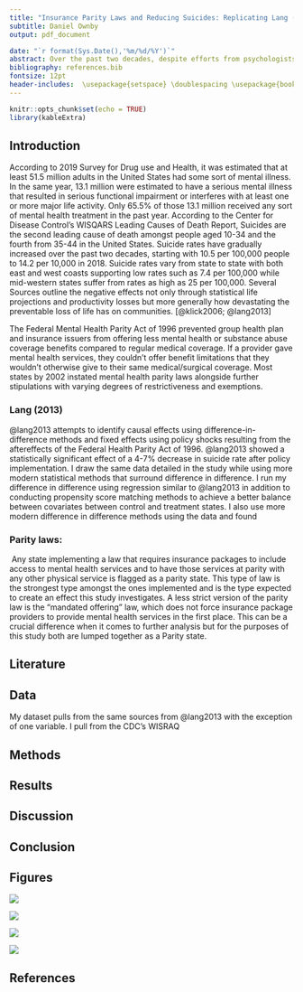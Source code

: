 ```yaml
---
title: "Insurance Parity Laws and Reducing Suicides: Replicating Lang (2013)"
subtitle: Daniel Ownby
output: pdf_document

date: "`r format(Sys.Date(),'%m/%d/%Y')`"
abstract: Over the past two decades, despite efforts from psychologists and mental health professionals alike, the United States has seen a steady growth of suicides despite nearly all other Western countries experiencing the contrary. Apart of this growth could be attributed to the lagging implementation of mental health care pairty. The Mental Health Parity Act of 1996 (MHPA) was critized during the turn of the century for not doing enough to restrict insurance companies ability to discrimate between treating bodily and mental injury. In this study, I attempt to replicate and build upon results from Lang (2013) using additional data, propensity score matching methods along with heterogenous difference in difference.
bibliography: references.bib
fontsize: 12pt
header-includes:  \usepackage{setspace} \doublespacing \usepackage{booktabs} \usepackage{tabularray} \usepackage{float} \usepackage{graphicx} \usepackage{codehigh} \usepackage[normalem]{ulem}
---
```


```r
knitr::opts_chunk$set(echo = TRUE)
library(kableExtra)
```

\newpage

## Introduction

According to 2019 Survey for Drug use and Health, it was estimated that at least 51.5 million adults in the United States had some sort of mental illness. In the same year, 13.1 million were estimated to have a serious mental illness that resulted in serious functional impairment or interferes with at least one or more major life activity. Only 65.5% of those 13.1 million received any sort of mental health treatment in the past year. According to the Center for Disease Control's WISQARS Leading Causes of Death Report, Suicides are the second leading cause of death amongst people aged 10-34 and the fourth from 35-44 in the United States. Suicide rates have gradually increased over the past two decades, starting with 10.5 per 100,000 people to 14.2 per 10,000 in 2018. Suicide rates vary from state to state with both east and west coasts supporting low rates such as 7.4 per 100,000 while mid-western states suffer from rates as high as 25 per 100,000. Several Sources outline the negative effects not only through statistical life projections and productivity losses but more generally how devastating the preventable loss of life has on communities. [@klick2006; @lang2013]

The Federal Mental Health Parity Act of 1996 prevented group health plan and insurance issuers from offering less mental health or substance abuse coverage benefits compared to regular medical coverage. If a provider gave mental health services, they couldn't offer benefit limitations that they wouldn't otherwise give to their same medical/surgical coverage. Most states by 2002 instated mental health parity laws alongside further stipulations with varying degrees of restrictiveness and exemptions.

### Lang (2013)

@lang2013 attempts to identify causal effects using difference-in-difference methods and fixed effects using policy shocks resulting from the aftereffects of the Federal Health Parity Act of 1996. @lang2013 showed a statistically significant effect of a 4-7% decrease in suicide rate after policy implementation. I draw the same data detailed in the study while using more modern statistical methods that surround difference in difference. I run my difference in difference using regression similar to @lang2013 in addition to conducting propensity score matching methods to achieve a better balance between covariates between control and treatment states. I also use more modern difference in difference methods using the data and found

### Parity laws:

 Any state implementing a law that requires insurance packages to include access to mental health services and to have those services at parity with any other physical service is flagged as a parity state. This type of law is the strongest type amongst the ones implemented and is the type expected to create an effect this study investigates. A less strict version of the parity law is the "mandated offering" law, which does not force insurance package providers to provide mental health services in the first place. This can be a crucial difference when it comes to further analysis but for the purposes of this study both are lumped together as a Parity state.

## Literature

## Data

My dataset pulls from the same sources from @lang2013 with the exception of one variable. I pull from the CDC's WISRAQ

## Methods

## Results

## Discussion

## Conclusion

## Figures

\newpage

```{=latex}
\begin{table}[!htbp] \centering \renewcommand*{\arraystretch}{1.1}\caption{Summary Statistics}\resizebox{\textwidth}{!}{
\begin{tabular}{lrrrrrrr}
\hline
\hline
Variable & N & Wt. Mean & Wt. SD & Min & Pctl. 25 & Pctl. 75 & Max \\ 
\hline
Suicide Rate & 765 & 11.32 & 2.681 & 4.021 & 10.59 & 13.98 & 24.97 \\ 
Log suicide rate & 765 & 2.398 & 0.2415 & 1.392 & 2.36 & 2.638 & 3.218 \\ 
Unemployment rate & 765 & 5.573 & 1.421 & 2.108 & 4.267 & 6.192 & 11.23 \\ 
Bankrupcy rate per 100k & 765 & 435.6 & 169.5 & 79.46 & 287.6 & 516.5 & 1117 \\ 
Percent of workers in large Firms & 765 & 0.483 & 0.03803 & 0.2699 & 0.4291 & 0.5025 & 0.5711\\ 
\hline
\hline
\end{tabular}
}
\end{table}
```
```{=latex}
\begin{table}[!htbp] \centering \renewcommand*{\arraystretch}{1.1}\caption{Summary Statistics}\resizebox{\textwidth}{!}{
\begin{tabular}{lrrrrrrrrr}
\hline
\hline
Pre\_Post\_Parity & \multicolumn{3}{c}{No-Parity} & \multicolumn{3}{c}{Post-Parity} & \multicolumn{3}{c}{Pre-Pairty}  \\ 
 Variable & \multicolumn{1}{c}{N} & \multicolumn{1}{c}{Wt. Mean} & \multicolumn{1}{c}{Wt. SD} & \multicolumn{1}{c}{N} & \multicolumn{1}{c}{Wt. Mean} & \multicolumn{1}{c}{Wt. SD} & \multicolumn{1}{c}{N} & \multicolumn{1}{c}{Wt. Mean} & \multicolumn{1}{c}{Wt. SD} \\ 
\hline
Suicide Rate & 330 & 12.57 & 2.263 & 178 & 9.848 & 2.583 & 257 & 10.85 & 2.548 \\ 
Log suicide rate & 330 & 2.517 & 0.1696 & 178 & 2.255 & 0.2545 & 257 & 2.356 & 0.2385 \\ 
Unemployment rate & 330 & 5.338 & 1.288 & 178 & 5.134 & 1.113 & 257 & 6.131 & 1.568 \\ 
Bankrupcy rate per 100k & 330 & 442.5 & 188.5 & 178 & 476.1 & 169.3 & 257 & 401.3 & 137.3 \\ 
Percent of workers in large Firms & 330 & 0.4887 & 0.03845 & 178 & 0.4886 & 0.03846 & 257 & 0.4727 & 0.03511\\ 
\hline
\hline
\end{tabular}
}
\end{table}
```
```{=latex}
\begin{table}

\caption{Weighted Mean Suicide Rates of Treated and Nontreated States, Pre and Post Period}
\centering
\begin{tabular}[t]{lrrrr}
\toprule
Time Period Group & mean & st.err & sd & n\\
\midrule
NoTreatPost-Period & 12.2426 & 0.2118 & 2.0905 & 154\\
NoTreatPre-Period & 12.8921 & 0.2264 & 2.3786 & 176\\
Post-Period & 9.7867 & 0.2927 & 2.5778 & 203\\
Pre-Period & 11.0831 & 0.2616 & 2.4765 & 232\\
\bottomrule
\end{tabular}
\end{table}
```
```{=latex}
\begin{table}

\caption{Weighted Mean Log Suicide Rates of Treated and Nontreated States, Pre and Post Period}
\centering
\begin{tabular}[t]{lrrrr}
\toprule
Time Period Group & mean & st.err & sd & n\\
\midrule
NoTreatPost-Period & 2.4915 & 0.0165 & 0.1625 & 154\\
NoTreatPre-Period & 2.5413 & 0.0165 & 0.1732 & 176\\
Post-Period & 2.2485 & 0.0288 & 0.2537 & 203\\
Pre-Period & 2.3800 & 0.0241 & 0.2285 & 232\\
\bottomrule
\end{tabular}
\end{table}
```
```{=latex}
\begin{table}
\raggedleft
\caption{\small{Difference in Difference estimates of the impact of access to parity mandates on suicide rates}}
\label{tab:my_label}
 \begin{tabular}{ccccccc}
 \toprule
 \multicolumn{7}{c}{Panel A}\\ 
 \midrule
         State/ Type Period&  &  1990-1997&  &  1998-2004&  &difference between periods\\ 
         \midrule
         Access to Parity States&  &  11.083&  &  9.787
&  &-1.2964\\ 
         &  &  (.262)&  &  (.293)
&  &(0.2272)  \\ 
         &  &  [232]&  & [203]&  &\\ 
         No Parity States/ No Law States&  &  12.892
&  &  12.2426
&  &0.6495\\ 
 & & (0.226)
& & (0.212)
& &(0.2730)\\ 
 & & [154]& & [176]& &\\ 
 Difference between types of states& & -1.809& & -2.456     & &\\ 
 & & (0.2481)   & & (0.2541)   & &\\ 
 Difference in Difference& & & -.647& & &\\ 
 & & & (0.3552)  & & &\\
 \toprule
 \multicolumn{7}{c}{Panel B}\\
 \midrule
 State/ Type Period& & 1990-1997& & 1998-2004& &difference between periods
 \\\midrule
 Access to Parity States& & 2.380& & 2.249 
& &-.131\\
 & & (.024)& & 
(.029)& &(.0202)\\
 & & [232]& & [203]& &\\
 No Parity States/ No Law States& & 2.541
& & 2.492& &-.049\\
 & & (.0165)
& & 
(.0165)& &(.02422)\\
 & & [176]& & [154]& &\\
 Difference between types of states& & -.161& & 
-.243& &
\\
 & & (.022)& & (.0226)& &
\\
 Difference in Difference& & & -.0817***& & &
\\
 & & & (.032)& & &\\
 \bottomrule
    \end{tabular}
\small {Each cell contains the average suicide rate/log suicide rate for the specified group that are weighted by yearly state population. \\Standard errors are reported in parentheses; sample sizes are reported in brackets.\\**Significant at the 5\% level, ***significant at the 1\% level.
}
\end{table} 
```
```{=latex}

\begin{table}[htbp]
   \caption{The Two-way Fixed Effect Regressions on the Impact of Mental Health Parity Laws }
   \centering
   \begin{tabular}{lcccc}
      \tabularnewline \midrule \midrule
      Dependent Variable: & \multicolumn{4}{c}{Log Suicide Rate}\\
      Model:                         & (1)                     & (2)                     & (3)                     & (4)\\  
      \midrule
      \emph{Variables}\\
      D\_AccessToParity              & -0.0418$^{***}$         & -0.0411$^{***}$         &                         & -0.0461$^{**}$\\   
                                     & (0.0129)                & (0.0131)                &                         & (0.0186)\\   
      D\_NonParityLaw                & -0.0019                 &                         &                         &   \\   
                                     & (0.0134)                &                         &                         &   \\   
      `unemploymentrate`             & 0.0152$^{***}$          & 0.0152$^{***}$          & 0.0151$^{***}$          & 0.0155$^{***}$\\   
                                     & (0.0049)                & (0.0049)                & (0.0049)                & (0.0049)\\   
      Bankruptcy Per 100,000         & 0.0002$^{***}$          & 0.0002$^{***}$          & 0.0003$^{***}$          & 0.0002$^{***}$\\   
                                     & ($4.38\times 10^{-5}$)  & ($4.41\times 10^{-5}$)  & ($4.27\times 10^{-5}$)  & ($4.29\times 10^{-5}$)\\    
      Percent Working in Large Firms & 0.6413                  & 0.6406                  & 0.5382                  & 0.6499\\   
                                     & (0.4625)                & (0.4636)                & (0.4538)                & (0.4739)\\   
      D\_ParityLawPassed             &                         &                         & -0.0294$^{**}$          &   \\   
                                     &                         &                         & (0.0144)                &   \\   
      D\_Mandatedofferinglaws        &                         &                         & -0.0872$^{***}$         &   \\   
                                     &                         &                         & (0.0226)                &   \\   
      D\_MandatedifOffered           &                         &                         & -0.0196                 & -0.0220\\   
                                     &                         &                         & (0.0154)                & (0.0179)\\   
      D\_NoLaw                       &                         &                         &                         & -0.0043\\   
                                     &                         &                         &                         & (0.0148)\\   
      \midrule
      \emph{Fixed-effects}\\
      State                          & Yes                     & Yes                     & Yes                     & Yes\\  
      Year.x                         & Yes                     & Yes                     & Yes                     & Yes\\  
      \midrule
      \emph{Fit statistics}\\
      Observations                   & 765                     & 765                     & 765                     & 765\\  
      R$^2$                          & 0.94704                 & 0.94704                 & 0.94836                 & 0.94715\\  
      Within R$^2$                   & 0.21667                 & 0.21664                 & 0.23609                 & 0.21825\\  
      \midrule \midrule
      \multicolumn{5}{l}{\emph{Clustered (State) standard-errors in parentheses}}\\
      \multicolumn{5}{l}{\emph{Signif. Codes: ***: 0.01, **: 0.05, *: 0.1}}\\
   \end{tabular}
\end{table}
```
```{=tex}
\begin{table}[!h]
\caption{First Differences Regressions on the Impact of Mental Health Parity Laws}
\centering
\begin{tabular}{lllll}
\cline{1-5}
\multicolumn{1}{r}{} &
  \multicolumn{2}{c}{$\Delta$Log Crude Rate} &
  \multicolumn{2}{c}{$\Delta$Log Crude Rate} \\
\cline{1-5}
\multicolumn{1}{l}{$\Delta$Unemployment Rate} &
  \multicolumn{1}{r}{0.014} &
  \multicolumn{1}{l}{} &
  \multicolumn{1}{r}{0.014} &
  \multicolumn{1}{l}{} \\
\multicolumn{1}{l}{} &
  \multicolumn{1}{r}{(0.008)} &
  \multicolumn{1}{l}{} &
  \multicolumn{1}{r}{(0.008)} &
  \multicolumn{1}{l}{} \\
\multicolumn{1}{l}{$\Delta$Percent of Workers in Large Firms} &
  \multicolumn{1}{r}{-0.702} &
  \multicolumn{1}{l}{} &
  \multicolumn{1}{r}{-0.690} &
  \multicolumn{1}{l}{} \\
\multicolumn{1}{l}{} &
  \multicolumn{1}{r}{(0.647)} &
  \multicolumn{1}{l}{} &
  \multicolumn{1}{r}{(0.660)} &
  \multicolumn{1}{l}{} \\
\multicolumn{1}{l}{$\Delta$Bankruptcy per 100,000} &
  \multicolumn{1}{r}{-0.000} &
  \multicolumn{1}{l}{} &
  \multicolumn{1}{r}{-0.000} &
  \multicolumn{1}{l}{} \\
\multicolumn{1}{l}{} &
  \multicolumn{1}{r}{(0.000)} &
  \multicolumn{1}{l}{} &
  \multicolumn{1}{r}{(0.000)} &
  \multicolumn{1}{l}{} \\
\multicolumn{1}{l}{$\Delta$Access to Parity} &
  \multicolumn{1}{r}{-0.021} &
  \multicolumn{1}{l}{} &
  \multicolumn{1}{r}{-0.021} &
  \multicolumn{1}{l}{} \\
\multicolumn{1}{l}{} &
  \multicolumn{1}{r}{(0.012)} &
  \multicolumn{1}{l}{} &
  \multicolumn{1}{r}{(0.012)} &
  \multicolumn{1}{l}{} \\
\multicolumn{1}{l}{$\Delta$Non Parity Law} &
  \multicolumn{1}{r}{} &
  \multicolumn{1}{l}{} &
  \multicolumn{1}{r}{0.004} &
  \multicolumn{1}{l}{} \\
\multicolumn{1}{l}{} &
  \multicolumn{1}{r}{} &
  \multicolumn{1}{l}{} &
  \multicolumn{1}{r}{(0.015)} &
  \multicolumn{1}{l}{} \\
\multicolumn{1}{l}{Intercept} &
  \multicolumn{1}{r}{-0.007} &
  \multicolumn{1}{l}{**} &
  \multicolumn{1}{r}{-0.007} &
  \multicolumn{1}{l}{**} \\
\multicolumn{1}{l}{} &
  \multicolumn{1}{r}{(0.001)} &
  \multicolumn{1}{l}{} &
  \multicolumn{1}{r}{(0.001)} &
  \multicolumn{1}{l}{} \\
\multicolumn{1}{l}{$R^{2}$} &
  \multicolumn{1}{r}{0.14} &
  \multicolumn{1}{l}{} &
  \multicolumn{1}{r}{0.14} &
  \multicolumn{1}{l}{} \\
\multicolumn{1}{l}{N} &
  \multicolumn{1}{r}{714} &
  \multicolumn{1}{l}{} &
  \multicolumn{1}{r}{714} &
  \multicolumn{1}{l}{} \\
\multicolumn{1}{l}{Adjusted$R^{2}$} &
  \multicolumn{1}{r}{0.05} &
  \multicolumn{1}{l}{} &
  \multicolumn{1}{r}{0.05} &
  \multicolumn{1}{l}{} \\
\multicolumn{1}{l}{F Statistic} &
  \multicolumn{1}{r}{2.86} &
  \multicolumn{1}{l}{} &
  \multicolumn{1}{r}{2.50} &
  \multicolumn{1}{l}{} \\
\cline{1-5}
\end{tabular}

\footnotesize{
** p$<$.01, * p$<$.05
}
\end{table}
```
```{=tex}

\begin{table}[htbp]
\centering
\caption{Matched Table A}
\resizebox{\textwidth}{!}{%
\begin{tabular}{lcccc}
   \tabularnewline \midrule \midrule
   Dependent Variables:           & Crude Suicide Rate & Log Suicide Rate        & Crude Suicide Rate & Log Suicide Rate\\  
   Matching Model:                & Mahalanobis        & Mahalanobis             & Full with Probit   & Full with Probit \\  
   \midrule
   \emph{Variables}\\
   TreatPost                      & 0.060              & -0.015                  & -0.279             & -0.043$^{***}$\\   
                                  & (0.329)            & (0.028)                 & (0.176)            & (0.015)\\   
   `unemploymentrate`             & 0.229$^{*}$        & 0.027$^{**}$            & 0.121$^{**}$       & 0.014$^{***}$\\   
                                  & (0.126)            & (0.011)                 & (0.057)            & (0.005)\\   
   Bankruptcy Per 100,000         & 0.0007             & $5.64\times 10^{-5}$    & 0.003$^{***}$      & 0.0003$^{***}$\\   
                                  & (0.0006)           & ($4.79\times 10^{-5}$)  & (0.0005)           & ($4.25\times 10^{-5}$)\\    
   Percent Working in Large Firms & 6.05               & 0.539                   & -0.346             & 0.548\\   
                                  & (8.36)             & (0.788)                 & (4.43)             & (0.435)\\   
   \midrule
   \emph{Fixed-effects}\\
   State                          & Yes                & Yes                     & Yes                & Yes\\  
   Year.x                         & Yes                & Yes                     & Yes                & Yes\\  
   \midrule
   \emph{Fit statistics}\\
   Observations                   & 284                & 284                     & 765                & 765\\  
   R$^2$                          & 0.96644            & 0.96979                 & 0.94241            & 0.94692\\  
   Within R$^2$                   & 0.03924            & 0.06029                 & 0.14513            & 0.21481\\  
   \midrule \midrule
   \multicolumn{5}{l}{\emph{Clustered (State) standard-errors in parentheses}}\\
   \multicolumn{5}{l}{\emph{Signif. Codes: ***: 0.01, **: 0.05, *: 0.1}}\\
\end{tabular}%
}
\end{table}

\begin{table}[htbp]
\centering
\caption{Matched Table B}
\resizebox{\textwidth}{!}{%
\begin{tabular}{lcccc}
   \tabularnewline \midrule \midrule
   Dependent Variables:           & Crude Suicide Rate & Log Suicide Rate        & Crude Suicide Rate & Log Suicide Rate\\  
   Matching Model:                & Full with GLM     & Full with GLM            & Full with Cardinality & Full with  Cardinality\\  
   \midrule
   \emph{Variables}\\
   TreatPost                      & -0.279             & -0.043$^{***}$          & -0.103             & -0.038\\   
                                  & (0.176)            & (0.015)                 & (0.408)            & (0.038)\\   
   `unemploymentrate`             & 0.121$^{**}$       & 0.014$^{***}$           & 0.418$^{***}$      & 0.039$^{***}$\\   
                                  & (0.057)            & (0.005)                 & (0.136)            & (0.013)\\   
   Bankruptcy Per 100,000         & 0.003$^{***}$      & 0.0003$^{***}$          & 0.0002             & $-1.08\times 10^{-5}$\\    
                                  & (0.0005)           & ($4.25\times 10^{-5}$)  & (0.0009)           & ($8.48\times 10^{-5}$)\\    
   Percent Working in Large Firms & -0.346             & 0.548                   & 17.8$^{**}$        & 1.84$^{**}$\\   
                                  & (4.43)             & (0.435)                 & (8.07)             & (0.803)\\   
   \midrule
   \emph{Fixed-effects}\\
   State                          & Yes                & Yes                     & Yes                & Yes\\  
   Year.x                         & Yes                & Yes                     & Yes                & Yes\\  
   \midrule
   \emph{Fit statistics}\\
   Observations                   & 765                & 765                     & 168                & 168\\  
   R$^2$                          & 0.94241            & 0.94692                 & 0.97177            & 0.97352\\  
   Within R$^2$                   & 0.14513            & 0.21481                 & 0.12200            & 0.16782\\  
   \midrule \midrule
   \multicolumn{5}{l}{\emph{Clustered (State) standard-errors in parentheses}}\\
   \multicolumn{5}{l}{\emph{Signif. Codes: ***: 0.01, **: 0.05, *: 0.1}}\\
\end{tabular}%
}
\end{table}



\begin{table}[htbp]
\centering
\caption{Matched Table C}
\resizebox{\textwidth}{!}{%
\begin{tabular}{lcccc}
   \tabularnewline \midrule \midrule
   Dependent Variables:           & Crude Suicide Rate & Log Suicide Rate        & Crude Suicide Rate & Log Suicide Rate\\  
   Matching Model:                & Coarse-Exact Matching & Coarse-Exact Matching & Subclass           & Subclass\\  
   \midrule
   \emph{Variables}\\
   TreatPost                      & -0.156             & -0.027                  & -0.279             & -0.043$^{***}$\\   
                                  & (0.217)            & (0.020)                 & (0.176)            & (0.015)\\   
   `unemploymentrate`             & 0.108              & 0.018                   & 0.121$^{**}$       & 0.014$^{***}$\\   
                                  & (0.119)            & (0.012)                 & (0.057)            & (0.005)\\   
   Bankruptcy Per 100,000         & 0.002$^{**}$       & 0.0002$^{**}$           & 0.003$^{***}$      & 0.0003$^{***}$\\   
                                  & (0.0007)           & ($7.95\times 10^{-5}$)  & (0.0005)           & ($4.25\times 10^{-5}$)\\    
   Percent Working in Large Firms & -6.37              & -0.002                  & -0.346             & 0.548\\   
                                  & (7.16)             & (0.666)                 & (4.43)             & (0.435)\\   
   \midrule
   \emph{Fixed-effects}\\
   State                          & Yes                & Yes                     & Yes                & Yes\\  
   Year.x                         & Yes                & Yes                     & Yes                & Yes\\  
   \midrule
   \emph{Fit statistics}\\
   Observations                   & 319                & 319                     & 765                & 765\\  
   R$^2$                          & 0.96784            & 0.96903                 & 0.94241            & 0.94692\\  
   Within R$^2$                   & 0.07776            & 0.10345                 & 0.14513            & 0.21481\\  
   \midrule \midrule
   \multicolumn{5}{l}{\emph{Clustered (State) standard-errors in parentheses}}\\
   \multicolumn{5}{l}{\emph{Signif. Codes: ***: 0.01, **: 0.05, *: 0.1}}\\
\end{tabular}%
}
\end{table}
```
![](SunAbrahamGraph.png)

![](Goodman-Bacon-Diff-in-Diff.png)

![](CSEventStudyFE.png)

![](CSDiDGroupAvgEffect.png)

\newpage

## References
